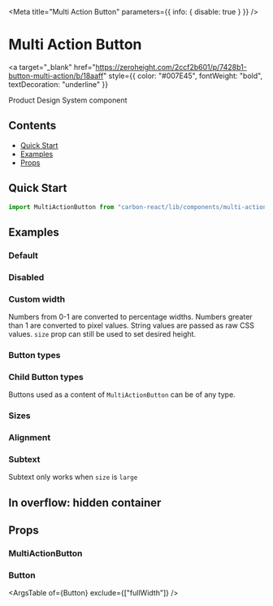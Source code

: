 

<Meta title="Multi Action Button" parameters={{ info: { disable: true } }} />

# Multi Action Button

<a
  target="_blank"
  href="https://zeroheight.com/2ccf2b601/p/7428b1-button-multi-action/b/18aaff"
  style={{ color: "#007E45", fontWeight: "bold", textDecoration: "underline" }}
>
  Product Design System component
</a>

## Contents

- [Quick Start](#quick-start)
- [Examples](#examples)
- [Props](#props)

## Quick Start

```javascript
import MultiActionButton from "carbon-react/lib/components/multi-action-button";
```

## Examples

### Default

<Canvas>
  <Story name="default" story={stories.DefaultStory} />
</Canvas>

### Disabled

<Canvas>
  <Story name="disabled" story={stories.Disabled} />
</Canvas>

### Custom width

Numbers from 0-1 are converted to percentage widths. Numbers greater than 1 are converted to pixel values.
String values are passed as raw CSS values. `size` prop can still be used to set desired height.

<Canvas>
  <Story name="custom width" story={stories.CustomWidth} />
</Canvas>

### Button types

<Canvas>
  <Story name="button types" story={stories.ButtonTypes} />
</Canvas>

### Child Button types

Buttons used as a content of `MultiActionButton` can be of any type.

<Canvas>
  <Story name="child button types" story={stories.ChildButtonTypes} />
</Canvas>

### Sizes

<Canvas>
  <Story name="sizes" story={stories.Sizes} />
</Canvas>

### Alignment

<Canvas>
  <Story name="align" story={stories.Alignment} />
</Canvas>

### Subtext

Subtext only works when `size` is `large`

<Canvas>
  <Story name="subtext" story={stories.Subtext} />
</Canvas>

## In overflow: hidden container

<Canvas>
  <Story
    name="in overflow hidden container"
    story={stories.InOverflowHiddenContainer}
  />
</Canvas>

## Props

### MultiActionButton

<StyledSystemProps of={MultiActionButton} width noHeader margin />

### Button

<ArgsTable of={Button} exclude={["fullWidth"]} />
